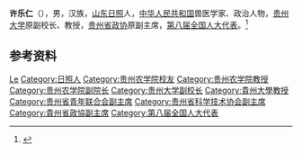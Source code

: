 '''许乐仁'''（{{bd|1944年|5月}}），男，汉族，[[山东|山东]][[日照|日照]]人，[[中华人民共和国|中华人民共和国]]兽医学家、政治人物，[[贵州大学|贵州大学]]原副校长、教授，[[贵州省政协|贵州省政协]]原副主席，[[第八届全国人大代表|第八届全国人大代表]]。<ref>{{Cite web|title=贵州省政协副主席  许乐仁|url=http://www.gz.xinhuanet.com/ztpd/gzzw/contents/ld-xnr.htm|accessdate=2020-07-09|work=新华网贵州频道|archiveurl=https://web.archive.org/web/20200101151228/http://www.gz.xinhuanet.com/ztpd/gzzw/contents/ld-xnr.htm|archivedate=2020-01-01|dead-url=no}}</ref>

== 参考资料 ==
{{reflist}}

{{中国人物小作品}}

{{Authority control}}
{{DEFAULTSORT:Xu许}}
[[Category:许姓|Le]]
[[Category:日照人|Category:日照人]]
[[Category:贵州农学院校友|Category:贵州农学院校友]]
[[Category:贵州农学院教授|Category:贵州农学院教授]]
[[Category:贵州农学院副院长|Category:贵州农学院副院长]]
[[Category:贵州大学副校长|Category:贵州大学副校长]]
[[Category:貴州大學教授|Category:貴州大學教授]]
[[Category:贵州省青年联合会副主席|Category:贵州省青年联合会副主席]]
[[Category:贵州省科学技术协会副主席|Category:贵州省科学技术协会副主席]]
[[Category:貴州省政協副主席|Category:貴州省政協副主席]]
[[Category:第八届全国人大代表|Category:第八届全国人大代表]]